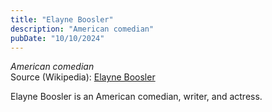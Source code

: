 ```yaml
---
title: "Elayne Boosler"
description: "American comedian"
pubDate: "10/10/2024"
---
```


*American comedian*  
Source (Wikipedia): [Elayne Boosler][1]

Elayne Boosler is an American comedian, writer, and actress.

[1]: https://en.wikipedia.org/wiki/Elayne_Boosler

